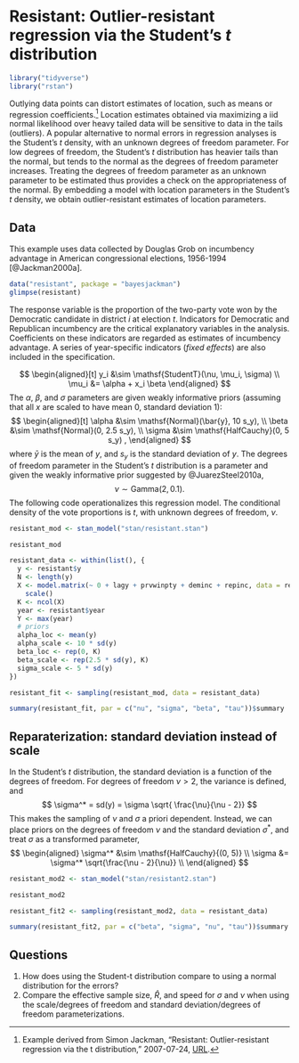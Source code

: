 # Resistant: Outlier-resistant regression via the Student's $t$ distribution {#resistant}

```r
library("tidyverse")
library("rstan")
```

Outlying data points can distort estimates of location, such as means or regression coefficients.[^resistant-src]
Location estimates obtained via maximizing a iid normal likelihood over heavy tailed data will be sensitive to data in the tails (outliers).
A popular alternative to normal errors in regression analyses is the Student's $t$ density, with an unknown degrees of freedom parameter.
For low degrees of freedom, the Student's $t$ distribution has heavier tails than the normal, but tends to the normal as the degrees of freedom parameter increases.
Treating the degrees of freedom parameter as an unknown parameter to be estimated thus provides a check on the appropriateness of the normal.
By embedding a model with location parameters in the Student's $t$ density, we obtain outlier-resistant estimates of location parameters.

## Data

This example uses data collected by Douglas Grob on incumbency advantage in American congressional elections, 1956-1994 [@Jackman2000a].
```r
data("resistant", package = "bayesjackman")
glimpse(resistant)
```

The response variable is the proportion of the two-party vote won by the Democratic candidate in district $i$ at election $t$.
Indicators for Democratic and Republican incumbency are the critical explanatory variables in the analysis.
Coefficients on these indicators are regarded as estimates of incumbency advantage.
A series of year-specific indicators (*fixed effects*) are also included in the specification.

$$
\begin{aligned}[t]
y_i &\sim \mathsf{StudentT}(\nu, \mu_i, \sigma) \\
\mu_i &= \alpha + x_i \beta
\end{aligned}
$$
The $\alpha$, $\beta$, and $\sigma$ parameters are given weakly informative priors (assuming that all $x$ are scaled to have mean 0, standard deviation 1):
$$
\begin{aligned}[t]
\alpha &\sim \mathsf{Normal}(\bar{y}, 10 s_y), \\
\beta &\sim \mathsf{Normal}(0, 2.5 s_y), \\
\sigma &\sim \mathsf{HalfCauchy}(0, 5 s_y) ,
\end{aligned}
$$
where $\bar{y}$ is the mean of $y$, and $s_y$ is the standard deviation of $y$.
The degrees of freedom parameter in the Student's $t$ distribution is a parameter and given the weakly informative prior suggested by @JuarezSteel2010a,
$$
\nu \sim \mathsf{Gamma}(2, 0.1) .
$$
The following code operationalizes this regression model.
The conditional density of the vote proportions is $t$, with unknown degrees of freedom, $\nu.$

```r
resistant_mod <- stan_model("stan/resistant.stan")
```

```r
resistant_mod
```

```r
resistant_data <- within(list(), {
  y <- resistant$y
  N <- length(y)
  X <- model.matrix(~ 0 + lagy + prvwinpty + deminc + repinc, data = resistant) %>%
    scale()
  K <- ncol(X)
  year <- resistant$year
  Y <- max(year)
  # priors
  alpha_loc <- mean(y)
  alpha_scale <- 10 * sd(y)
  beta_loc <- rep(0, K)
  beta_scale <- rep(2.5 * sd(y), K)
  sigma_scale <- 5 * sd(y)
})
```

```r
resistant_fit <- sampling(resistant_mod, data = resistant_data)
```
```r
summary(resistant_fit, par = c("nu", "sigma", "beta", "tau"))$summary
```

## Reparaterization: standard deviation instead of scale

In the Student's $t$ distribution, the standard deviation is a function of the degrees of freedom. 
For degrees of freedom $\nu > 2$, the variance is defined, and
$$
\sigma^* = sd(y) = \sigma \sqrt{ \frac{\nu}{\nu - 2}}
$$
This makes the sampling of $\nu$ and $\sigma$ a priori dependent.
Instead, we can place priors on the degrees of freedom $\nu$ and the standard deviation $\sigma^*$,
and treat $\sigma$ as a transformed parameter,
$$
\begin{aligned}
\sigma^* &\sim \mathsf{HalfCauchy}{(0, 5)} \\
\sigma &= \sigma^* \sqrt{\frac{\nu - 2}{\nu}} \\
\end{aligned}
$$

```r
resistant_mod2 <- stan_model("stan/resistant2.stan")
```
```r
resistant_mod2
```

```r
resistant_fit2 <- sampling(resistant_mod2, data = resistant_data)
```
```r
summary(resistant_fit2, par = c("beta", "sigma", "nu", "tau"))$summary
```


## Questions {-}

1.  How does using the Student-t distribution compare to using a normal distribution for the errors?
1.  Compare the effective sample size, $\hat{R}$, and speed for $\sigma$ and $\nu$ when using the scale/degrees of freedom and standard deviation/degrees of freedom parameterizations.

[^resistant-src]: Example derived from Simon Jackman, "Resistant: Outlier-resistant regression via the t distribution," 2007-07-24, [URL](https://web-beta.archive.org/web/20070724034107/http://jackman.stanford.edu:80/mcmc/resistant.odc).
